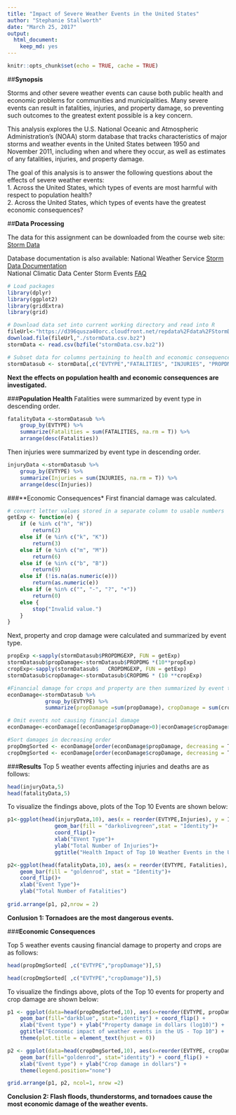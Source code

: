 ---
title: "Impact of Severe Weather Events in the United States"
author: "Stephanie Stallworth"
date: "March 25, 2017"
output: 
  html_document: 
    keep_md: yes
---

```{r setup, include=FALSE}
knitr::opts_chunk$set(echo = TRUE, cache = TRUE)
```
##**Synopsis**

Storms and other severe weather events can cause both public health and economic problems for communities and municipalities. Many severe events can result in fatalities, injuries, and property damage, so preventing such outcomes to the greatest extent possible is a key concern.

This analysis explores the U.S. National Oceanic and Atmospheric Administration's (NOAA) storm database that tracks characteristics of major storms and weather events in the United States between 1950 and November 2011, including when and where they occur, as well as estimates of any fatalities, injuries, and property damage.

The goal of this analysis is to answer the following questions about the effects of severe weather events:  
1. Across the United States, which types of events are most harmful with respect to population health?  
2. Across the United States, which types of events have the greatest economic consequences?

##**Data Processing**  

The data for this assignment can be downloaded from the course web site: [Storm Data](https://d396qusza40orc.cloudfront.net/repdata%2Fdata%2FStormData.csv.bz2)

Database documentation is also available: 
National Weather Service [Storm Data Documentation](https://d396qusza40orc.cloudfront.net/repdata%2Fpeer2_doc%2Fpd01016005curr.pdf)  
National Climatic Data Center Storm Events [FAQ](https://d396qusza40orc.cloudfront.net/repdata%2Fpeer2_doc%2FNCDC%20Storm%20Events-FAQ%20Page.pdf)


```{r packages, message=FALSE,warning=FALSE,comment=""}
# Load packages 
library(dplyr)
library(ggplot2)
library(gridExtra)
library(grid)

# Download data set into current working directory and read into R
fileUrl<-"https://d396qusza40orc.cloudfront.net/repdata%2Fdata%2FStormData.csv.bz2"
download.file(fileUrl,"./stormData.csv.bz2")
stormData <- read.csv(bzfile("stormData.csv.bz2"))

# Subset data for columns pertaining to health and economic consequences of severe weather events
stormDatasub <- stormData[,c("EVTYPE","FATALITIES", "INJURIES", "PROPDMG", "PROPDMGEXP", "CROPDMG", "CROPDMGEXP")]
```

**Next the effects on population health and economic consequences are investigated.**

###**Population Health**
Fatalities were summarized by event type in descending order.

```{r,comment=""}
fatalityData <-stormDatasub %>% 
    group_by(EVTYPE) %>% 
    summarize(Fatalities = sum(FATALITIES, na.rm = T)) %>% 
    arrange(desc(Fatalities))
```

Then injuries were summarized by event type in descending order.

```{r,comment=""}
injuryData <-stormDatasub %>% 
    group_by(EVTYPE) %>% 
    summarize(Injuries = sum(INJURIES, na.rm = T)) %>% 
    arrange(desc(Injuries))
```

###**Economic Consequences*
First financial damage was calculated.
```{r,comment=""}

# convert letter values stored in a separate column to usable numbers
getExp <- function(e) {
    if (e %in% c("h", "H"))
        return(2)
    else if (e %in% c("k", "K"))
        return(3)
    else if (e %in% c("m", "M"))
        return(6)
    else if (e %in% c("b", "B"))
        return(9)
    else if (!is.na(as.numeric(e))) 
        return(as.numeric(e))
    else if (e %in% c("", "-", "?", "+"))
        return(0)
    else {
        stop("Invalid value.")
    }
}
```

Next, property and crop damage were calculated and summarized by event type.    

```{r,comment=""}
propExp <-sapply(stormDatasub$PROPDMGEXP, FUN = getExp)
stormDatasub$propDamage<-stormDatasub$PROPDMG *(10**propExp)
cropExp<-sapply(stormDatasub$   CROPDMGEXP, FUN = getExp)
stormDatasub$cropDamage<-stormDatasub$CROPDMG * (10 **cropExp)

#Financial damage for crops and property are then summarized by event type
econDamage<-stormDatasub %>% 
            group_by(EVTYPE) %>% 
            summarize(propDamage =sum(propDamage), cropDamage = sum(cropDamage)) 

# Omit events not causing financial damage
econDamage<-econDamage[(econDamage$propDamage>0)|econDamage$cropDamage>0, ]

#Sort damages in decreasing order
propDmgSorted <- econDamage[order(econDamage$propDamage, decreasing = T), ]
cropDmgSorted <- econDamage[order(econDamage$cropDamage, decreasing = T), ]
```

###**Results**
Top 5 weather events affecting injuries and deaths are as follows:

```{r,comment=""}
head(injuryData,5)
head(fatalityData,5)
```

To visualize the findings above, plots of the Top 10 Events are shown below: 

```{r,comment=""}
p1<-ggplot(head(injuryData,10), aes(x = reorder(EVTYPE,Injuries), y = Injuries)) +
               geom_bar(fill = "darkolivegreen",stat = "Identity")+
               coord_flip()+
               xlab("EVent Type")+
               ylab("Total Number of Injuries")+
               ggtitle("Health Impact of Top 10 Weather Events in the US")

p2<-ggplot(head(fatalityData,10), aes(x = reorder(EVTYPE, Fatalities), y = Fatalities)) +
    geom_bar(fill = "goldenrod", stat = "Identity")+
    coord_flip()+
    xlab("Event Type")+
    ylab("Total Number of Fatalities")
    
grid.arrange(p1, p2,nrow = 2)    
```

**Conlusion 1: Tornadoes are the most dangerous events.**

###**Economic Consequences**

Top 5 weather events causing financial damage to property and crops are as follows:
```{r,comment=""}
head(propDmgSorted[ ,c("EVTYPE","propDamage")],5)
```
```{r,comment=""}
head(cropDmgSorted[ ,c("EVTYPE","cropDamage")],5)
```

To visualize the findings above, plots of the Top 10 events for property and crop damage are shown below:
```{r,comment=""}
p1 <- ggplot(data=head(propDmgSorted,10), aes(x=reorder(EVTYPE, propDamage), y=log10(propDamage), fill=propDamage )) +
    geom_bar(fill="darkblue", stat="identity") + coord_flip() +
    xlab("Event type") + ylab("Property damage in dollars (log10)") +
    ggtitle("Economic impact of weather events in the US - Top 10") +
    theme(plot.title = element_text(hjust = 0))

p2 <- ggplot(data=head(cropDmgSorted,10), aes(x=reorder(EVTYPE, cropDamage), y=cropDamage, fill=cropDamage)) +
    geom_bar(fill="goldenrod", stat="identity") + coord_flip() + 
    xlab("Event type") + ylab("Crop damage in dollars") + 
    theme(legend.position="none")

grid.arrange(p1, p2, ncol=1, nrow =2)
```
**Conclusion 2: Flash floods, thunderstorms, and tornadoes cause the most economic damage of the weather events.**
